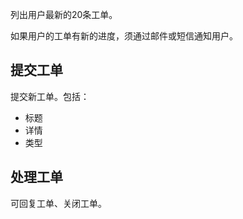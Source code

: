 列出用户最新的20条工单。

如果用户的工单有新的进度，须通过邮件或短信通知用户。

## 提交工单

提交新工单。包括：

- 标题
- 详情
- 类型

## 处理工单

可回复工单、关闭工单。